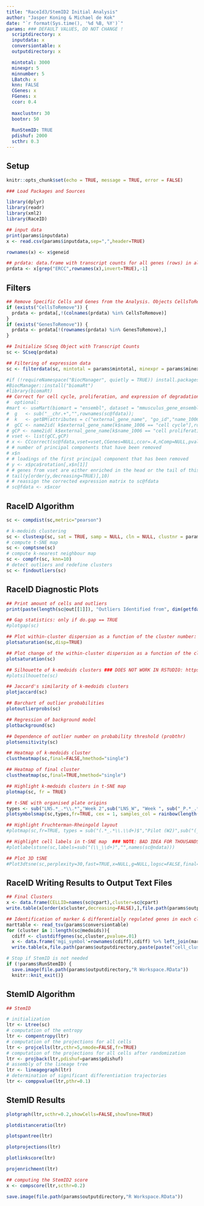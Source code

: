 ```yaml
---
title: "RaceId3/StemID2 Initial Analysis"
author: "Jasper Koning & Michael de Kok"
date: "`r format(Sys.time(), '%d %B, %Y')`"
params: ### DEFAULT VALUES, DO NOT CHANGE !
  scriptdirectory: x
  inputdata: x
  conversiontable: x
  outputdirectory: x

  mintotal: 3000
  minexpr: 5
  minnumber: 5
  LBatch: x
  knn: FALSE
  CGenes: x
  FGenes: x
  ccor: 0.4
  
  maxclustnr: 30
  bootnr: 50
  
  RunStemID: TRUE
  pdishuf: 2000
  scthr: 0.3
---
```


## Setup

```r

knitr::opts_chunk$set(echo = TRUE, message = TRUE, error = FALSE)

### Load Packages and Sources

library(dplyr)
library(readr)
library(xml2)
library(RaceID)

## input data
print(params$inputdata)
x <- read.csv(params$inputdata,sep=",",header=TRUE)

rownames(x) <- x$geneid

## prdata: data.frame with transcript counts for all genes (rows) in all cells (columns); with rownames == gene ids; remove ERCC spike-ins 
prdata <- x[grep("ERCC",rownames(x),invert=TRUE),-1]

```

## Filters

```r

## Remove Specific Cells and Genes from the Analysis. Objects CellsToRemove and GenesToRemove have to be made during past-analysis, else this step will be skipped.
if (exists("CellsToRemove")) {
  prdata <- prdata[,!(colnames(prdata) %in% CellsToRemove)]
}
if (exists("GenesToRemove")) {
  prdata <- prdata[!(rownames(prdata) %in% GenesToRemove),]
}

## Initialize SCseq Object with Transcript Counts
sc <- SCseq(prdata)

## Filtering of expression data
sc <- filterdata(sc, mintotal = params$mintotal, minexpr = params$minexpr, minnumber = params$minnumber, LBatch = params$LBatch, knn = params$knn, params$CGenes, params$FGenes, params$ccor, bmode = "RaceID")

#if (!requireNamespace("BiocManager", quietly = TRUE)) install.packages("BiocManager")
#BiocManager::install("biomaRt")
#library(biomaRt)
## Correct for cell cycle, proliferation, and expression of degradation markers by PCA
#  optional:
#mart <- useMart(biomart = "ensembl", dataset = "mmusculus_gene_ensembl")
#  g   <- sub("__chr.+","",rownames(sc@fdata));
#  k   <- getBM(attributes = c("external_gene_name", "go_id","name_1006"),filters="external_gene_name",values=g,mart=mart)
#  gCC <- name2id( k$external_gene_name[k$name_1006 == "cell cycle"],rownames(sc@fdata)) 
# gCP <- name2id( k$external_gene_name[k$name_1006 == "cell proliferation"],rownames(sc@fdata))
# vset <- list(gCC,gCP)
# x <- CCcorrect(sc@fdata,vset=vset,CGenes=NULL,ccor=.4,nComp=NULL,pvalue=.05,quant=.01,mode="pca")
# # number of principal components that have been removed
# x$n
# # loadings of the first principal component that has been removed
# y <- x$pca$rotation[,x$n[1]]
# # genes from vset are either enriched in the head or the tail of this list
# tail(y[order(y,decreasing=TRUE)],10)
# # reassign the corrected expression matrix to sc@fdata
# sc@fdata <- x$xcor

```

## RaceID Algorithm

```r

sc <- compdist(sc,metric="pearson")

# k-medoids clustering
sc <- clustexp(sc, sat = TRUE, samp = NULL, cln = NULL, clustnr = params$maxclustnr, bootnr = params$bootnr, rseed=17000, FUNcluster="kmedoids")
# compute t-SNE map
sc <- comptsne(sc)
# compute k-nearest neighbour map
sc <- compfr(sc, knn=10)
# detect outliers and redefine clusters
sc <- findoutliers(sc)

```

## RaceID Diagnostic Plots

```r

## Print amount of cells and outliers
print(paste(length(sc@out[[1]]), "Outliers Identified from", dim(getfdata(sc))[2], "Cells", sep=" " ))

## Gap statistics: only if do.gap == TRUE
#plotgap(sc)

## Plot within-cluster dispersion as a function of the cluster number: only if sat == TRUE
plotsaturation(sc,disp=TRUE)

## Plot change of the within-cluster dispersion as a function of the cluster number: only if sat == TRUE
plotsaturation(sc)

## Silhouette of k-medoids clusters ### DOES NOT WORK IN RSTUDIO: https://github.com/hemberg-lab/SC3/issues/45
#plotsilhouette(sc)  

## Jaccard's similarity of k-medoids clusters
plotjaccard(sc)

## Barchart of outlier probabilities
plotoutlierprobs(sc)

## Regression of background model
plotbackground(sc)

## Dependence of outlier number on probability threshold (probthr)
plotsensitivity(sc)

## Heatmap of k-medoids cluster
clustheatmap(sc,final=FALSE,hmethod="single")

## Heatmap of final cluster
clustheatmap(sc,final=TRUE,hmethod="single")

## Highlight k-medoids clusters in t-SNE map
plotmap(sc, fr = TRUE)

```

```r

## t-SNE with organised plate origins
types <- sub("LNS.*_.*\\.*","Week 2",sub("LNS_W", "Week ", sub("_P.*_.*\\.*","", colnames(sc@ndata))))
plotsymbolsmap(sc,types,fr=TRUE, cex = 1, samples_col = rainbow(length(types)))

## Highlight Fruchterman-Rheingold layout 
#plotmap(sc,fr=TRUE, types = sub("(.*_.*\\.\\d+)$","Pilot (W2)",sub("(_P.*_.*\\.\\d+)$","", colnames(sc@ndata))))

## Highlight cell labels in t-SNE map  ### NOTE: BAD IDEA FOR THOUSANDS OF CELLS!
#plotlabelstsne(sc,labels=sub("(\\_\\d+)","",names(sc@ndata)))

## Plot 3D tSNE
#Plot3dtsne(sc,perplexity=30,fast=TRUE,x=NULL,g=NULL,logsc=FALSE,final=TRUE,ret=FALSE,tp=1)

```

## RaceID Writing Results to Output Text Files

```r

## Final Clusters
x <- data.frame(CELLID=names(sc@cpart),cluster=sc@cpart)
write.table(x[order(x$cluster,decreasing=FALSE),],file.path(params$outputdirectory,"cell_clust.xls"),row.names=FALSE,col.names=TRUE,sep="\t",quote=FALSE)

## Identification of marker & differentially regulated genes in each cluster compared to the full ensemble
marttable <- read_tsv(params$conversiontable)
for (cluster in 1:length(sc@medoids)){
  cdiff <- clustdiffgenes(sc,cluster,pvalue=.01)
  x <- data.frame('mgi_symbol'=rownames(cdiff),cdiff) %>% left_join(marttable, by = "mgi_symbol") # %>% select(-ensembl_gene_id)
  write.table(x,file.path(params$outputdirectory,paste(paste("cell_clust_diff_genes",sub("\\.","\\_",cluster),sep="_"),".xls",sep="")),row.names=FALSE,col.names=TRUE,sep="\t",quote=FALSE)}

# Stop if StemID is not needed
if (!params$RunStemID) {
  save.image(file.path(params$outputdirectory,"R Workspace.RData"))
  knitr::knit_exit()}

```

## StemID Algorithm 

```r

## StemID

# initialization
ltr <- Ltree(sc)
# computation of the entropy
ltr <- compentropy(ltr)
# computation of the projections for all cells
ltr <- projcells(ltr,cthr=5,nmode=FALSE,fr=TRUE)
# computation of the projections for all cells after randomization
ltr <- projback(ltr,pdishuf=params$pdishuf)
# assembly of the lineage tree
ltr <- lineagegraph(ltr)
# determination of significant differentiation trajectories
ltr <- comppvalue(ltr,pthr=0.1)

```

## StemID Results

```r

plotgraph(ltr,scthr=0.2,showCells=FALSE,showTsne=TRUE)

plotdistanceratio(ltr)

plotspantree(ltr)

plotprojections(ltr)

plotlinkscore(ltr)

projenrichment(ltr)

## computing the StemID2 score
x <- compscore(ltr,scthr=0.2)

save.image(file.path(params$outputdirectory,"R Workspace.RData"))
```

